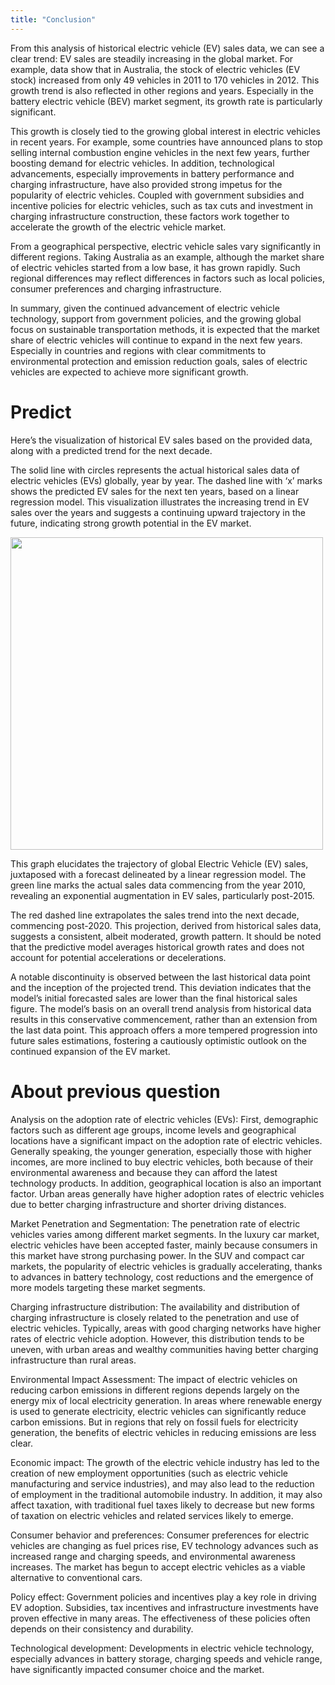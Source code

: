 ```yaml
---
title: "Conclusion"
---
```



From this analysis of historical electric vehicle (EV) sales data, we can see a clear trend: EV sales are steadily increasing in the global market. For example, data show that in Australia, the stock of electric vehicles (EV stock) increased from only 49 vehicles in 2011 to 170 vehicles in 2012. This growth trend is also reflected in other regions and years. Especially in the battery electric vehicle (BEV) market segment, its growth rate is particularly significant.

This growth is closely tied to the growing global interest in electric vehicles in recent years. For example, some countries have announced plans to stop selling internal combustion engine vehicles in the next few years, further boosting demand for electric vehicles. In addition, technological advancements, especially improvements in battery performance and charging infrastructure, have also provided strong impetus for the popularity of electric vehicles. Coupled with government subsidies and incentive policies for electric vehicles, such as tax cuts and investment in charging infrastructure construction, these factors work together to accelerate the growth of the electric vehicle market.

From a geographical perspective, electric vehicle sales vary significantly in different regions. Taking Australia as an example, although the market share of electric vehicles started from a low base, it has grown rapidly. Such regional differences may reflect differences in factors such as local policies, consumer preferences and charging infrastructure.

In summary, given the continued advancement of electric vehicle technology, support from government policies, and the growing global focus on sustainable transportation methods, it is expected that the market share of electric vehicles will continue to expand in the next few years. Especially in countries and regions with clear commitments to environmental protection and emission reduction goals, sales of electric vehicles are expected to achieve more significant growth.


# Predict

Here's the visualization of historical EV sales based on the provided data, along with a predicted trend for the next decade.

The solid line with circles represents the actual historical sales data of electric vehicles (EVs) globally, year by year.
The dashed line with 'x' marks shows the predicted EV sales for the next ten years, based on a linear regression model.
This visualization illustrates the increasing trend in EV sales over the years and suggests a continuing upward trajectory in the future, indicating strong growth potential in the EV market. 


![](../images/predict.png){width=500}


This graph elucidates the trajectory of global Electric Vehicle (EV) sales, juxtaposed with a forecast delineated by a linear regression model. The green line marks the actual sales data commencing from the year 2010, revealing an exponential augmentation in EV sales, particularly post-2015.

The red dashed line extrapolates the sales trend into the next decade, commencing post-2020. This projection, derived from historical sales data, suggests a consistent, albeit moderated, growth pattern. It should be noted that the predictive model averages historical growth rates and does not account for potential accelerations or decelerations.

A notable discontinuity is observed between the last historical data point and the inception of the projected trend. This deviation indicates that the model's initial forecasted sales are lower than the final historical sales figure. The model's basis on an overall trend analysis from historical data results in this conservative commencement, rather than an extension from the last data point. This approach offers a more tempered progression into future sales estimations, fostering a cautiously optimistic outlook on the continued expansion of the EV market.




# About previous question

Analysis on the adoption rate of electric vehicles (EVs):
First, demographic factors such as different age groups, income levels and geographical locations have a significant impact on the adoption rate of electric vehicles. Generally speaking, the younger generation, especially those with higher incomes, are more inclined to buy electric vehicles, both because of their environmental awareness and because they can afford the latest technology products. In addition, geographical location is also an important factor. Urban areas generally have higher adoption rates of electric vehicles due to better charging infrastructure and shorter driving distances.

Market Penetration and Segmentation:
The penetration rate of electric vehicles varies among different market segments. In the luxury car market, electric vehicles have been accepted faster, mainly because consumers in this market have strong purchasing power. In the SUV and compact car markets, the popularity of electric vehicles is gradually accelerating, thanks to advances in battery technology, cost reductions and the emergence of more models targeting these market segments.

Charging infrastructure distribution:
The availability and distribution of charging infrastructure is closely related to the penetration and use of electric vehicles. Typically, areas with good charging networks have higher rates of electric vehicle adoption. However, this distribution tends to be uneven, with urban areas and wealthy communities having better charging infrastructure than rural areas.

Environmental Impact Assessment:
The impact of electric vehicles on reducing carbon emissions in different regions depends largely on the energy mix of local electricity generation. In areas where renewable energy is used to generate electricity, electric vehicles can significantly reduce carbon emissions. But in regions that rely on fossil fuels for electricity generation, the benefits of electric vehicles in reducing emissions are less clear.

Economic impact:
The growth of the electric vehicle industry has led to the creation of new employment opportunities (such as electric vehicle manufacturing and service industries), and may also lead to the reduction of employment in the traditional automobile industry. In addition, it may also affect taxation, with traditional fuel taxes likely to decrease but new forms of taxation on electric vehicles and related services likely to emerge.

Consumer behavior and preferences:
Consumer preferences for electric vehicles are changing as fuel prices rise, EV technology advances such as increased range and charging speeds, and environmental awareness increases. The market has begun to accept electric vehicles as a viable alternative to conventional cars.

Policy effect:
Government policies and incentives play a key role in driving EV adoption. Subsidies, tax incentives and infrastructure investments have proven effective in many areas. The effectiveness of these policies often depends on their consistency and durability.

Technological development:
Developments in electric vehicle technology, especially advances in battery storage, charging speeds and vehicle range, have significantly impacted consumer choice and the market.